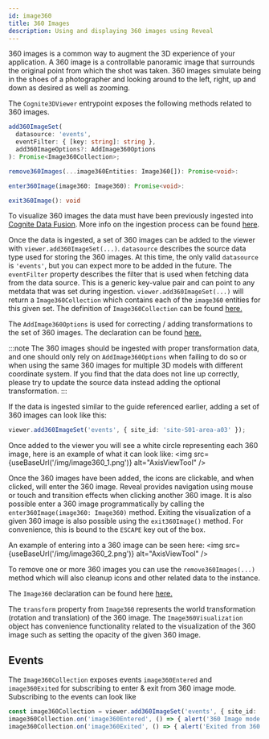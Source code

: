 ```yaml
---
id: image360
title: 360 Images
description: Using and displaying 360 images using Reveal
---
```



360 images is a common way to augment the 3D experience of your application.
A 360 image is a controllable panoramic image that surrounds the original point from which the shot was taken. 
360 images simulate being in the shoes of a photographer and looking around to the left, right, up and down as desired as well as zooming.

The `Cognite3DViewer` entrypoint exposes the following methods related to 360 images.

```ts
add360ImageSet(
  datasource: 'events', 
  eventFilter: { [key: string]: string }, 
  add360ImageOptions?: AddImage360Options
): Promise<Image360Collection>;

remove360Images(...image360Entities: Image360[]): Promise<void>:

enter360Image(image360: Image360): Promise<void>:

exit360Image(): void
```

To visualize 360 images the data must have been previously ingested into [Cognite Data Fusion](https://www.cognite.com/en/product/cognite_data_fusion_industrial_dataops_platform).
More info on the ingestion process can be found [here](https://docs.cognite.com/cdf/3d/guides/360images_upload/).

Once the data is ingested, a set of 360 images can be added to the viewer with `viewer.add360ImageSet(...)`.
`datasource` describes the source data type used for storing the 360 images.
At this time, the only valid `datasource` is `'events'`, but you can expect more to be added in the future.
The `eventFilter` property describes the filter that is used when fetching data from the data source.
This is a generic key-value pair and can point to any metdata that was set during ingestion.
`viewer.add360ImageSet(...)` will return a `Image360Collection` which contains each of the `image360` entities for this given set.
The definition of `Image360Collection` can be found [here.](../api/interfaces/cognite_reveal.Image360Collection)

The `AddImage360Options` is used for correcting / adding transformations to the set of 360 images. The declaration can be found [here.](../api/modules/cognite_reveal#addimage360options)

:::note
The 360 images should be ingested with proper transformation data, and one should only rely on `AddImage360Options` when failing to do so or when using the same 360 images for multiple 3D models with different coordinate system.
If you find that the data does not line up correctly, please try to update the source data instead adding the optional transformation.
:::

If the data is ingested similar to the guide referenced earlier, adding a set of 360 images can look like this:
```ts
viewer.add360ImageSet('events', { site_id: 'site-S01-area-a03' });
```

Once added to the viewer you will see a white circle representing each 360 image, here is an example of what it can look like:
<img src={useBaseUrl('/img/image360_1.png')} alt="AxisViewTool" />

Once the 360 images have been added, the icons are clickable, and when clicked, will enter the 360 image.
Reveal provides navigation using mouse or touch and transition effects when clicking another 360 image.
It is also possible enter a 360 image programmatically by calling the `enter360Image(image360: Image360)` method.
Exiting the visualization of a given 360 image is also possible using the `exit360Image()` method.
For convenience, this is bound to the `ESCAPE` key out of the box.

An example of entering into a 360 image can be seen here:
<img src={useBaseUrl('/img/image360_2.png')} alt="AxisViewTool" />

To remove one or more 360 images you can use the `remove360Images(...)` method which will also cleanup icons and other related data to the instance.

The `Image360` declaration can be found here [here.](../api/interfaces/cognite_reveal.Image360)

The `transform` property from `Image360` represents the world transformation (rotation and translation) of the 360 image.
The `Image360Visualization` object has convenience functionality related to the visualization of the 360 image such as setting the opacity of the given 360 image.
  
## Events
The `Image360Collection` exposes events `image360Entered` and `image360Exited` for subscribing to enter & exit from 360 image mode.
Subscribing to the events can look like
```ts
const image360Collection = viewer.add360ImageSet('events', { site_id: 'site-S01-area-a03' });
image360Collection.on('image360Entered', () => { alert('360 Image mode entered'); });
image360Collection.on('image360Exited', () => { alert('Exited from 360 Image mode'); });
```
  